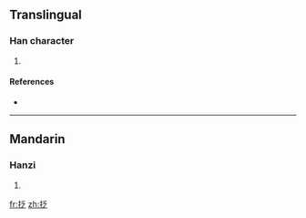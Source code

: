 ==Translingual==

===Han character===
{{Han char|rn=64|rad=手|as=05|sn=8|four=4203<sub>7</sub>|canj=手竹戈人 (QHIO)}}

# {{defn|Han|sort=手05}}

====References====
* {{Han ref|kx=0424.020|dkj=11924|dj=0771.150|hdz=31841.020|uh=62B8|ud=25272|bh=CCC0|bd=52416}}

----

==Mandarin==

===Hanzi===
{{cmn-hanzi|pin=[[zā]] ([[za1]])|wg=tsa<sup>1</sup>}}

# {{defn|Mandarin}}

[[fr:抸]]
[[zh:抸]]